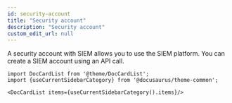```yaml
---
id: security-account
title: "Security account"
description: "Security account"
custom_edit_url: null
---
```




A security account with SIEM allows you to use the SIEM platform. You can create a SIEM account using an API call.



```mdx-code-block
import DocCardList from '@theme/DocCardList';
import {useCurrentSidebarCategory} from '@docusaurus/theme-common';

<DocCardList items={useCurrentSidebarCategory().items}/>
```
      